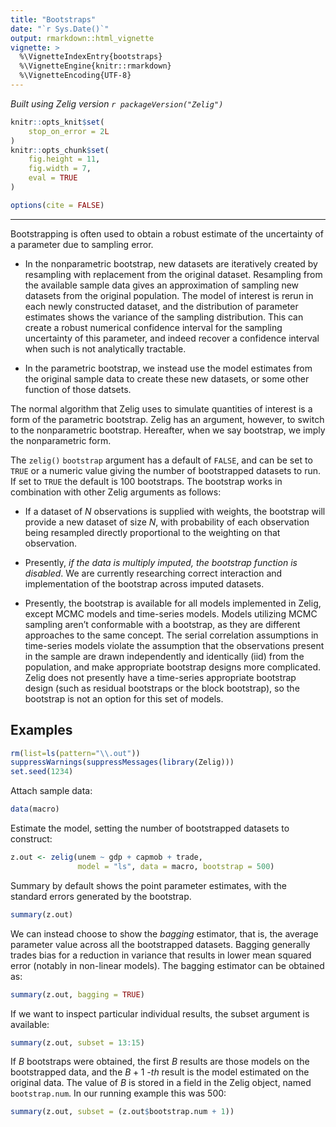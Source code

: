 ```yaml
---
title: "Bootstraps"
date: "`r Sys.Date()`"
output: rmarkdown::html_vignette
vignette: >
  %\VignetteIndexEntry{bootstraps}
  %\VignetteEngine{knitr::rmarkdown}
  %\VignetteEncoding{UTF-8}
---
```


*Built using Zelig version `r packageVersion("Zelig")`*

```r
knitr::opts_knit$set(
    stop_on_error = 2L
)
knitr::opts_chunk$set(
    fig.height = 11,
    fig.width = 7,
    eval = TRUE
)

options(cite = FALSE)
```
---

Bootstrapping is often used to obtain a robust estimate of the uncertainty of a parameter due to sampling error.

* In the nonparametric bootstrap, new datasets are iteratively created by resampling with replacement from the original dataset.  Resampling from the available sample data gives an approximation of sampling new datasets from the original population.  The model of interest is rerun in each newly constructed dataset, and the distribution of parameter estimates shows the variance of the sampling distribution.  This can create a robust numerical confidence interval for the sampling uncertainty of this parameter, and indeed recover a confidence interval when such is not analytically tractable.

* In the parametric bootstrap, we instead use the model estimates from the original sample data to create these new datasets, or some other function of those datsets.

The normal algorithm that Zelig uses to simulate quantities of interest is a form of the parametric bootstrap.  Zelig has an argument, however, to switch to the nonparametric bootstrap.  Hereafter, when we say bootstrap, we imply the nonparametric form.

The `zelig()` `bootstrap` argument has a default of `FALSE`, and can be set to `TRUE` or a numeric value giving the number of bootstrapped datasets to run. If set to `TRUE` the default is 100 bootstraps. The bootstrap works in combination with other Zelig arguments as follows:

-   If a dataset of $N$ observations is supplied with weights, the bootstrap will provide a new dataset of size $N$, with probability of each observation being resampled directly proportional to the weighting on that observation.

-   Presently, *if the data is multiply imputed, the bootstrap function is disabled*. We are currently researching correct interaction and implementation of the bootstrap across imputed datasets.

-   Presently, the bootstrap is available for all models implemented in Zelig, except MCMC models and time-series models. Models utilizing MCMC sampling aren't conformable with a bootstrap, as they are different approaches to the same concept. The serial correlation assumptions in time-series models violate the assumption that the observations present in the sample are drawn independently and identically (iid) from the population, and make appropriate bootstrap designs more complicated. Zelig does not presently have a time-series appropriate bootstrap design (such as residual bootstraps or the block bootstrap), so the bootstrap is not an option for this set of models.

Examples
--------

```r
rm(list=ls(pattern="\\.out"))
suppressWarnings(suppressMessages(library(Zelig)))
set.seed(1234)
```

Attach sample data:

```r
data(macro)
```

Estimate the model, setting the number of bootstrapped datasets to construct:

```r
z.out <- zelig(unem ~ gdp + capmob + trade,
               model = "ls", data = macro, bootstrap = 500)
```

Summary by default shows the point parameter estimates, with the standard errors generated by the bootstrap.

```r
summary(z.out)
```

We can instead choose to show the *bagging* estimator, that is, the average parameter value across all the bootstrapped datasets.  Bagging generally trades bias for a reduction in variance that results in lower mean squared error (notably in non-linear models).  The bagging estimator can be obtained as:

```r
summary(z.out, bagging = TRUE)
```

If we want to inspect particular individual results, the subset argument is available:

```r
summary(z.out, subset = 13:15)
```

If $B$ bootstraps were obtained, the first $B$ results are those models on the bootstrapped data, and the $B+1$ *-th* result is the model estimated on the original data.  The value of $B$ is stored in a field in the Zelig object, named `bootstrap.num`.  In our running example this was 500:

```r
summary(z.out, subset = (z.out$bootstrap.num + 1))
```
